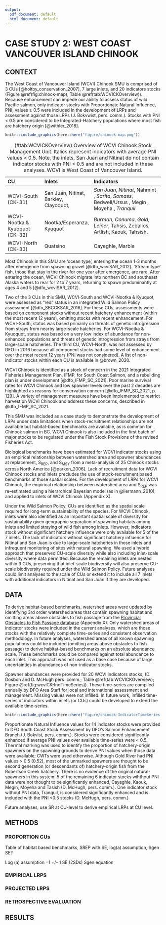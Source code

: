 ```yaml
---
output:
  pdf_document: default
  html_document: default
---
```


# CASE STUDY 2: WEST COAST VANCOUVER ISLAND CHINOOK
## CONTEXT

[//]: # Add a comment in colour: *\textcolor{cyan}{CH: some text}*

The West Coast of Vancouver Island (WCVI) Chinook SMU is comprised of 3 CUs [@holtby_conservation_2007], 7 large inlets, and 20 indicators stocks (Figure \@ref(fig:chinook-map); Table \@ref(tab:WCVICKOverview)). Because enhancement can impede our ability to assess status of wild Pacific salmon, only indicator stocks with Proportionate Natural Influence, PNI, values $\geqslant$ 0.5 were included in the development of LRPs and assessment against those LRPs (J. Bokvwist, pers. comm.). Stocks with PNI < 0.5 are considered to be Integrated-Hatchery populations where most fish are hatchery origin [@withler_2018].
```r
knitr::include_graphics(here::here("figure/chinook-map.png"))
```


----------------------------------------------------------------------------------------------
CU                      Inlets                  Indicators
----------------------- ----------------------- ----------------------------------------------
WCVI-South              San Juan,               *San Juan*, 
(CK-31)                 Nitinat,                *Nitinat*, 
                        Barkley,                Nahmint , *Sarita*, *Somass*, 
                        Clayoquot,              Bedwell/Ursus , Megin , Moyeha , *Tranquil*
                                                          
WCVI-Nootka & Kyuoquot  Nootka/Esperanza,       *Burman*, *Conuma*, *Gold*, *Leiner*, Tahsis,
(CK-32)                 Kyuquot                 Zeballos,
                                                Artlish, Kaouk, Tahsish,
                                         
WCVI-North              Quatsino                Cayeghle, Marble
(CK-33)                
                        
----------------------- --------------------------- ------------------------------------------
Table: (\#tab:WCVICKOverview) Overview of WCVI Chinook Stock Management Unit. Italics represent indicators with average PNI values < 0.5. Note, the inlets, San Juan and Nitinat do not contain indicator stocks with PNI < 0.5 and are not included in these analyses. WCVI is West Coast of Vancouver Island.

Most Chinook in this SMU are 'ocean type', entering the ocean 1-3 months after emergence from spawning gravel [@dfo_wcviSAR_2012]. 'Stream type' fish, those that stay in the river for one year after emergence, are rare. After entering the ocean, WCVI Chinook migrate into northern BC and southeast Alaska waters to rear for 2 to 7 years, returning to spawn predominantly at ages 4 and 5 [@dfo_wcviSAR_2012].

Two of the 3 CUs in this SMU, WCVI-South and WCVI-Nootka & Kyuquot, were assessed as "red" status in an integrated Wild Salmon Policy assessment [@dfo_SBCCKSAR_2016]. For these CUs, assessments were based on component stocks without recent hatchery enhancement (within the most recent 12 years), omitting stocks with recent enhancement. For WCVI-South, status was based primarily on threats of genetic introgression from strays from nearby large-scale hatcheries. For WCVI-Nootka & Kyuoquot, status was based on a very low index of abundance for non-enhanced populations and threats of genetic introgression from strays from large-scale hatcheries. The third CU, WCVI-North, was not assessed by DFO in 2016 because all component stocks had some level of enhancement over the most recent 12 years (PNI was not considered). A list of non-indicator stocks within each CU is available in @brown_2020. 

WCVI Chinook is identified as a stock of concern in the 2021 Integrated Fisheries Management Plan, IFMP, for South Coast Salmon, and a rebuilding plan is under development [@dfo_IFMP_SC_2021]. Poor marine survival rates for WCVI Chinook and low spawner levels over the past 2 decades are highlighted as reasons for conservation concern [@dfo_IFMP_SC_2021, p. 129]. A variety of management measures have been implemented to restrict harvest on WCVI Chinook and address these concerns, described in @dfo_IFMP_SC_2021.

This SMU was included as a case study to demonstrate the development of LRPs under data limitations when stock-recruitment relationships are not available but habitat-based benchmarks are available, as is common for Chinook salmon in BC. WCVI Chinook is also included in the first batch of major stocks to be regulated under the Fish Stock Provisions of the revised Fisheries Act.<!-- CH comment: add reference here?-->

Biological benchmarks have been estimated for WCVI indicator stocks using an empirical relationship between watershed area and spawner abundances at replacement, S<sub>REP</sub>, and S<sub>MSY</sub> from a meta-analysis of 25 Chinook stocks across North America [@parken_2006]. Lack of recruitment data for WCVI Chinook stocks and inlets precludes the use of stock-recruitment based benchmarks at those spatial scales. For the development of LRPs for WCVI Chinook, the empirical relationship between watershed area and S<sub>REP</sub> was re-estimated using a hierarchical Bayesian model (as in @liermann_2010), and applied to inlets of WCVI Chinook (Appendix X). 

Under the Wild Salmon Policy, CUs are identified as the spatial scale required for long-term sustainability of the species. For WCVI Chinook, inlets were also identified as an important spatial scale of diversity for sustainability given geographic separation of spawning habitats among inlets and limited straying of wild fish among inlets. However, indicators stock without significant hatchery influence were only available for 5 of the 7 inlets. The lack of indicators without significant hatchery influence for Nitinat and San Juan is due to large-scale hatcheries in those inlets and infrequent monitoring of sites with natural spawning. We used a hybrid approach that preserved CU-scale diversity while also including inlet-scale diversity where data permitted. Because the remaining inlets are nested within 3 CUs, preserving that inlet-scale biodiversity will also preserve CU-scale biodiversity required under the Wild Salmon Policy. Future analyses could limit analyses to the scale of CUs or extend it to include all 7 inlets with additional indicators in Nitinat and San Juan if they are developed. 

<!-- CH: move to Appendix: Because the stock-recruitment data for the meta-analysis used in @parken_2006 were not available, we relied on a similar data set used by @liermann_2010.  -->


## DATA

To derive habitat-based benchmarks, watershed areas were updated by identifying 3rd order watershed areas that contain spawning habitat and omitting areas above obstacles to fish passage from the 
[Provincial Obstacles to Fish Passage database](https://catalogue.data.gov.bc.ca/dataset/provincial-obstacles-to-fish-passage) (Appendix X). Only watershed areas of indicator stocks were included in the current analyses, which are those stocks with the relatively complete time-series and consistent observation methodology. In future analyses, watershed areas of all known spawning populations could be included (omitting areas above obstacles to fish passage) to derive habitat-based benchmarks on an absolute abundance scale. These benchmarks could be compared against total abundance to each inlet. This approach was not used as a base case because of large uncertainties in abundances of non-indicator stocks.

Spawner abundances were provided for 20 WCVI indicators stocks, (D. Dosbon and D. McHugh pers .comm.; Table \@ref(tab:WCVICKOverview); Figure \@ref(fig:wcviCK-IndTimeSeries)). These time-series are compiled annually by DFO Area Staff for local and international assessment and management. Missing values were not infilled. In future work, infilled time-series of indicators within inlets (or CUs) could be developed to extend the available time-series. 

```r

knitr::include_graphics(here::here("figure/chinook-IndicatorTimeSeries.png"))
```


Proportionate Natural Influence values for 14 indicator stocks were provided to DFO South Coast Stock Assessment by DFO's Salmon Enhancement Branch (J. Bokvist, pers. comm.). Stocks were considered significantly enhanced if average PNI values over available time-series were < 0.5. Thermal marking was used to identify the proportion of hatchery-origin spawners on the spawning grounds to derive PNI values when those data were available; CWTs were used otherwise. Although Gold River had PNI values > 0.5 (0.52),  most of the unmarked spawners are thought to be second generation (or descendants of) hatchery-origin fish from the Robertson Creek hatchery. There is no evidence of the original natural-spawners in this system. 5 of the remaining 6 indicator stocks wihthout PNI data were not thought to be significantly enhanced, Cayeghle, Kaouk, Megin, Moyeha and Tasish (D. McHugh, pers. comm.). One indicator stock without PNI data, Tranquil, is considered significantly enhanced and is included with the PNI <0.5 stocks (D. McHugh, pers. comm.)


Future analyses, use SR at CU-level to derive empirical LRPs at CU level.



## METHODS

### PROPORTION CUs
Table of habitat based benchmarks, SREP with SE, log(a) assumption, Sgen SE?

Log (a) assumption =1 +/- 1 SE (2SDs)
Sgen equation

### EMPIRICAL LRPS


### PROJECTED LRPS


### RETROSPECTIVE EVALUATION


## RESULTS
